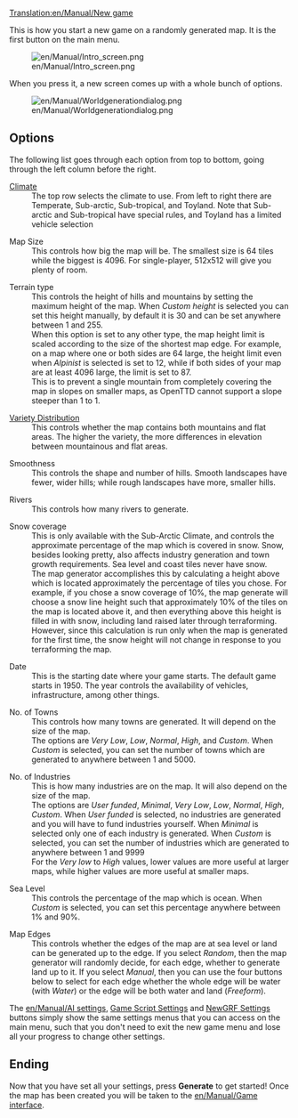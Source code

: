 [[Translation:en/Manual/New game]]

This is how you start a new game on a randomly generated map. It is the first button on the main menu.

[[File:en/Manual/Intro screen.png]]

When you press it, a new screen comes up with a 
whole bunch of options.

[[File:en/Manual/Worldgenerationdialog.png]]

== Options ==
The following list goes through each option from top to bottom, going through the left column before the right.

; [[en/Manual/Climates|Climate]]
: The top row selects the climate to use. From left to right there are Temperate, Sub-arctic, Sub-tropical, and Toyland. Note that Sub-arctic and Sub-tropical have special rules, and Toyland has a limited vehicle selection 

; Map Size
: This controls how big the map will be. The smallest size is 64 tiles while the biggest is 4096. For single-player, 512x512 will give you plenty of room.

; Terrain type
: This controls the height of hills and mountains by setting the maximum height of the map. When ''Custom height'' is selected you can set this height manually, by default it is 30 and can be set anywhere between 1 and 255.
: When this option is set to any other type, the map height limit is scaled according to the size of the shortest map edge. For example, on a map where one or both sides are 64 large, the height limit even when ''Alpinist'' is selected is set to 12, while if both sides of your map are at least 4096 large, the limit is set to 87. 
:This is to prevent a single mountain from completely covering the map in slopes on smaller maps, as OpenTTD cannot support a slope steeper than 1 to 1.

; [[en/Manual/Variety distribution|Variety Distribution]]
: This controls whether the map contains both mountains and flat areas. The higher the variety, the more differences in elevation between mountainous and flat areas.

; Smoothness
: This controls the shape and number of hills. Smooth landscapes have fewer, wider hills; while rough landscapes have more, smaller hills.

; Rivers
: This controls how many rivers to generate.

; Snow coverage
: This is only available with the Sub-Arctic Climate, and controls the approximate percentage of the map which is covered in snow. Snow, besides looking pretty, also affects industry generation and town growth requirements. Sea level and coast tiles never have snow.
: The map generator accomplishes this by calculating a height above which is located approximately the percentage of tiles you chose. For example, if you chose a snow coverage of 10%, the map generate will choose a snow line height such that approximately 10% of the tiles on the map is located above it, and then everything above this height is filled in with snow, including land raised later through terraforming. However, since this calculation is run only when the map is generated for the first time, the snow height will not change in response to you terraforming the map.

; Date
: This is the starting date where your game starts. The default game starts in 1950. The year controls the availability of vehicles, infrastructure, among other things.

; No. of Towns
: This controls how many towns are generated. It will depend on the size of the map. 
: The options are ''Very Low'', ''Low'', ''Normal'', ''High'', and ''Custom''. When ''Custom'' is selected, you can set the number of towns which are generated to anywhere between 1 and 5000.

; No. of Industries
: This is how many industries are on the map. It will also depend on the size of the map.
: The options are ''User funded'', ''Minimal'', ''Very Low'', ''Low'', ''Normal'', ''High'', ''Custom''. When ''User funded'' is selected, no industries are generated and you will have to fund industries yourself. When ''Minimal'' is selected only one of each industry is generated. When ''Custom'' is selected, you can set the number of industries which are generated to anywhere between 1 and 9999
: For the ''Very low'' to ''High'' values, lower values are more useful at larger maps, while higher values are more useful at smaller maps.

; Sea Level
: This controls the percentage of the map which is ocean. When ''Custom'' is selected, you can set this percentage anywhere between 1% and 90%.

; Map Edges
: This controls whether the edges of the map are at sea level or land can be generated up to the edge. If you select ''Random'', then the map generator will randomly decide, for each edge, whether to generate land up to it. If you select ''Manual'', then you can use the four buttons below to select for each edge whether the whole edge will be water (with ''Water'') or the edge will be both water and land (''Freeform'').

The [[en/Manual/AI settings]], [[en/Manual/Game script#setting-game-script-parameters|Game Script Settings]] and [[en/Manual/Game script#setting-game-script-parameters|NewGRF Settings]] buttons simply show the same settings menus that you can access on the main menu, such that you don't need to exit the new game menu and lose all your progress to change other settings.

== Ending ==
Now that you have set all your settings, press '''Generate''' to get started! Once the map has been created you will be taken to the [[en/Manual/Game interface]].